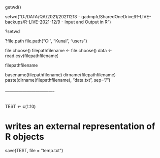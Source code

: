 getwd()

setwd("D:/DATA/QA/2021/20211213 - qadmpfr/SharedOneDrive/R-LIVE-backups/R-LIVE-2021-12/9 - Input and Output in R")

?setwd

?file.path
file.path("C:", "Kunal", "users")

file.choose()
filepathfilename <- file.choose()
data <- read.csv(filepathfilename)

filepathfilename

basename(filepathfilename)
dirname(filepathfilename)
paste(dirname(filepathfilename), "data.txt", sep="/")


###### ----------------------------------

TEST <- c(1:10)

# writes an external representation of R objects
save(TEST, file = "temp.txt")



